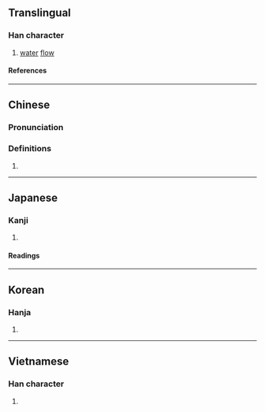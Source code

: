 {{character info/new}}
==Translingual==

===Han character===
{{Han char|rn=85|rad=水|as=09|sn=12|four=32147|canj=EBME|ids=⿰氵爰}}

# [[water]] [[flow]]

====References====
{{Han ref|kx=0638.190|dkj=17877|dj=1045.100|hdz=31682.040|uh=6E72}}

----

==Chinese==
{{zh-forms}}

===Pronunciation===
{{zh-pron
|m=yuán
|c=jyun4,wun4
|mc=y
|oc=y
|ma=
|cat=n
}}

===Definitions===
{{zh-hanzi}}

# {{rfdef|lang=zh}}

----

==Japanese==

===Kanji===
{{ja-kanji|grade=|rs=水09}}

# {{defn|lang=ja|sort=水09}}

====Readings====
{{ja-readings
|on=かん, えん
|kun=きよい
}}

----

==Korean==

===Hanja===
{{ko-hanja|hangeul=[[원]], [[환]]|eumhun=|rv=won, hwan|mr=wŏn, hwan|y=wen, hwan}}

# {{defn|lang=ko|sort=水09}}

----

==Vietnamese==

===Han character===
{{vi-readings|rs=水09|reading=bợn}}

# {{defn|lang=vi|sort=水09}}